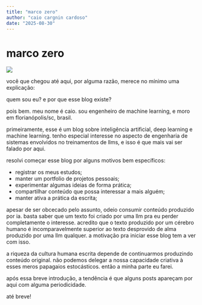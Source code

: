```yaml
---
title: "marco zero"
author: "caio cargnin cardoso"
date: "2025-08-30"
---
```


# marco zero

![](thumbnail.png)

você que chegou até aqui, por alguma razão, merece no mínimo uma explicação:

quem sou eu? e por que esse blog existe?

pois bem. meu nome é caio. sou engenheiro de machine learning, e moro em florianópolis/sc, brasil.

primeiramente, esse é um blog sobre inteligência artificial, deep learning e machine learning.
tenho especial interesse no aspecto de engenharia de sistemas envolvidos no treinamentos de llms, e isso é que mais vai ser falado por aqui.

resolvi começar esse blog por alguns motivos bem específicos:

- registrar os meus estudos;
- manter um portfolio de projetos pessoais;
- experimentar algumas ideias de forma prática;
- compartilhar conteúdo que possa interessar a mais alguém;
- manter ativa a prática da escrita;

apesar de ser obcecado pelo assunto, odeio consumir conteúdo produzido por ia.
basta saber que um texto foi criado por uma llm pra eu perder completamente o interesse.
acredito que o texto produzido por um cérebro humano é incomparavelmente superior ao texto desprovido de alma produzido por uma llm qualquer.
a motivação pra iniciar esse blog tem a ver com isso.

a riqueza da cultura humana escrita depende de continuarmos produzindo conteúdo original.
não podemos delegar a nossa capacidade criativa à esses meros papagaios estocásticos.
então a minha parte eu farei.

após essa breve introdução, a tendência é que alguns posts apareçam por aqui com alguma periodicidade.

até breve!
